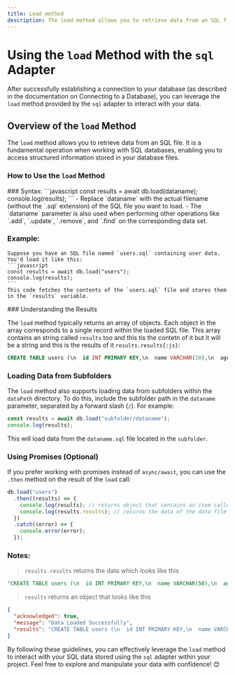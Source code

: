 ```yaml
---
title: Load method
description: The load method allows you to retrieve data from an SQL file. It is a fundamental operation when working with SQL databases, enabling you to access structured information stored in your database files.
---
```



# Using the `load` Method with the `sql` Adapter

After successfully establishing a connection to your database (as described in the documentation on Connecting to a Database), you can leverage the `load` method provided by the `sql` adapter to interact with your data.

## Overview of the `load` Method

The `load` method allows you to retrieve data from an SQL file. It is a fundamental operation when working with SQL databases, enabling you to access structured information stored in your database files.

### How to Use the `load` Method
<Steps>
### Syntax:
    ```javascript
    const results = await db.load(dataname);
    console.log(results);
    ```
    - Replace `dataname` with the actual filename (without the `.sql` extension) of the SQL file you want to load.
    - The `dataname` parameter is also used when performing other operations like `.add`, `.update`, `.remove`, and `.find` on the corresponding data set.

### Example:
    Suppose you have an SQL file named `users.sql` containing user data. You'd load it like this:
    ```javascript
    const results = await db.load("users");
    console.log(results);
    ```
    This code fetches the contents of the `users.sql` file and stores them in the `results` variable.
</Steps>
### Understanding the Results

The `load` method typically returns an array of objects. Each object in the array corresponds to a single record within the loaded SQL file. This array contains an string called `results` too and this tis the contetn of it but it will be a string
and this is the results of it `results.results{:js}`:
```sql
CREATE TABLE users (\n  id INT PRIMARY KEY,\n  name VARCHAR(50),\n  age INT\n)
```

### Loading Data from Subfolders

The `load` method also supports loading data from subfolders within the `dataPath` directory. To do this, include the subfolder path in the `dataname` parameter, separated by a forward slash (`/`). For example:

```javascript
const results = await db.load("subfolder/dataname");
console.log(results);
```

This will load data from the `dataname.sql` file located in the `subfolder`.

### Using Promises (Optional)

If you prefer working with promises instead of `async/await`, you can use the `.then` method on the result of the `load` call:

```javascript
db.load("users")
  .then((results) => {
    console.log(results); // returns object that contains an item called `results` that contains the reults of the file
    console.log(results.results); // returns the data of the data file
  })
  .catch((error) => {
    console.error(error);
  });
```
### Notes:

> `results.results` returns the data which looks like this
```sql
"CREATE TABLE users (\n  id INT PRIMARY KEY,\n  name VARCHAR(50),\n  age INT\n);"
```
> `results` returns an object that looks like this
```json
{
  "acknowledged": true,
  "message": "Data Loaded Successfully",
  "results": "CREATE TABLE users (\n  id INT PRIMARY KEY,\n  name VARCHAR(50),\n  age INT\n);",
}
```

By following these guidelines, you can effectively leverage the `load` method to interact with your SQL data stored using the `sql` adapter within your project. Feel free to explore and manipulate your data with confidence! 😊